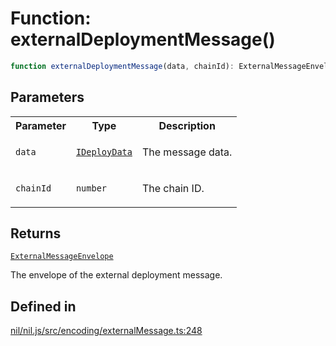 # Function: externalDeploymentMessage()

```ts
function externalDeploymentMessage(data, chainId): ExternalMessageEnvelope
```

## Parameters

<table>
<tr>
<th>Parameter</th>
<th>Type</th>
<th>Description</th>
</tr>
<tr>
<td>

`data`

</td>
<td>

[`IDeployData`](../type-aliases/IDeployData.mdx)

</td>
<td>

The message data.

</td>
</tr>
<tr>
<td>

`chainId`

</td>
<td>

`number`

</td>
<td>

The chain ID.

</td>
</tr>
</table>

## Returns

[`ExternalMessageEnvelope`](../classes/ExternalMessageEnvelope.mdx)

The envelope of the external deployment message.

## Defined in

[nil/nil.js/src/encoding/externalMessage.ts:248](https://github.com/NilFoundation/nil.js/blob/08a7f90027b4c09b608245b19f15f6fb7ae1ff03/src/encoding/externalMessage.ts#L248)
